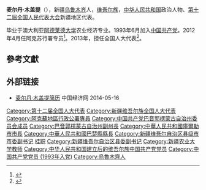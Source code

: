 '''麦尔丹·木盖提'''（{{bd|1968年||}}），新疆[[乌鲁木齐|乌鲁木齐]]人，[[维吾尔族|维吾尔族]]，[[中华人民共和国|中华人民共和国]]政治人物、[[第十二届全国人民代表大会|第十二届全国人民代表大会]]新疆地区代表。

毕业于澳大利亚[[阿德莱德大学|阿德莱德大学]]农业经济专业。1993年6月加入[[中国共产党|中国共产党]]。2012年4月任阿克苏行署专员<ref>{{cite web|accessdate=2014-06-29|url=http://district.ce.cn/newarea/sddy/201204/04/t20120404_23213645.shtml|title=麦尔丹·木盖提接替穆铁礼甫·哈斯木任阿克苏行署专员|publisher=中国经济网}}</ref>。2013年，担任全国人大代表<ref>{{cite news|title=全国人大代表信息-麦尔丹·木盖提|url=http://210.82.31.1:8084/delegate/viewDelegate.action?dbid=122620|accessdate=2013-04-05|newspaper=全国人大网|archive-url=https://web.archive.org/web/20160305230137/http://www.npc.gov.cn/delegate/viewDelegate.action?dbid=122620|archive-date=2016-03-05|dead-url=yes}}</ref>。

==參考文獻==
{{Reflist|2}}
==外部链接==
*[http://district.ce.cn/newarea/sddy/201204/04/t20120404_23213645.shtml 麦尔丹·木盖提简历] 中国经济网 2014-05-16
{{中华人民共和国官员小作品}}
{{DEFAULTSORT:M木蓋提}}
[[Category:第十二届全国人大代表|Category:第十二届全国人大代表]]
[[Category:新疆维吾尔族全国人大代表|Category:新疆维吾尔族全国人大代表]]
[[Category:阿克蘇地區行政公署專員|Category:阿克蘇地區行政公署專員]]
[[Category:中国共产党巴音郭楞蒙古自治州委员会成员|Category:中国共产党巴音郭楞蒙古自治州委员会成员]]
[[Category:巴音郭楞蒙古自治州副州長|Category:巴音郭楞蒙古自治州副州長]]
[[Category:中華人民共和國庫爾勒市市長|Category:中華人民共和國庫爾勒市市長]]
[[Category:中華人民共和國巴楚縣縣長|Category:中華人民共和國巴楚縣縣長]]
[[Category:新疆维吾尔自治区县级市市委副书记|Category:新疆维吾尔自治区县级市市委副书记]]
[[Category:山东省县级市市委副书记|挂职]]
[[Category:新疆维吾尔自治区县委副书记|Category:新疆维吾尔自治区县委副书记]]
[[Category:新疆农业大学教师|Category:新疆农业大学教师]]
[[Category:中华人民共和国建立后的维吾尔族中国共产党党员|Category:中华人民共和国建立后的维吾尔族中国共产党党员]]
[[Category:中国共产党党员_(1993年入党)|Category:中国共产党党员 (1993年入党)]]
[[Category:烏魯木齊人|Category:烏魯木齊人]]